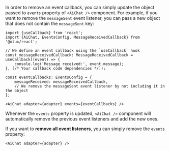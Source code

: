 In order to remove an event callback, you can simply update the object passed to `events` property of `<AiChat />`
component. For example, if you want to remove the `messageSent` event listener, you can pass a new object that
does not contain the `messageSent` key:

```tsx
import {useCallback} from 'react';
import {AiChat, EventsConfig, MessageReceivedCallback} from '@nlux/react';

// We define an event callback using the `useCallback` hook
const messageReceivedCallback: MessageReceivedCallback = useCallback((event) => {
    console.log('Message received:', event.message);
}, [/* Your callback code dependencies */]);

const eventCallbacks: EventsConfig = {
    messageReceived: messageReceivedCallback,
    // We remove the messageSent event listener by not including it in the object
};

<AiChat adapter={adapter} events={eventCallbacks} />
```

Whenever the `events` property is updated, `<AiChat />` component will automatically remove the previous event listeners
and add the new ones.

If you want to **remove all event listeners**, you can simply remove the `events` property:

```tsx
<AiChat adapter={adapter} />
```
